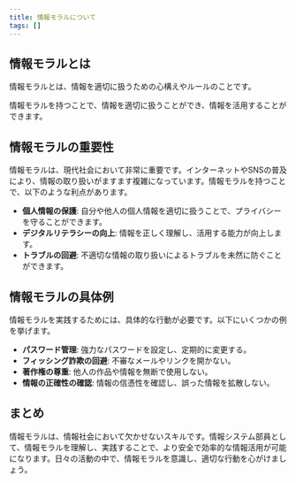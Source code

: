 ```yaml
---
title: 情報モラルについて
tags: []
---
```




## 情報モラルとは

情報モラルとは、情報を適切に扱うための心構えやルールのことです。

情報モラルを持つことで、情報を適切に扱うことができ、情報を活用することができます。

## 情報モラルの重要性

情報モラルは、現代社会において非常に重要です。インターネットやSNSの普及により、情報の取り扱いがますます複雑になっています。情報モラルを持つことで、以下のような利点があります。

- **個人情報の保護**: 自分や他人の個人情報を適切に扱うことで、プライバシーを守ることができます。
- **デジタルリテラシーの向上**: 情報を正しく理解し、活用する能力が向上します。
- **トラブルの回避**: 不適切な情報の取り扱いによるトラブルを未然に防ぐことができます。

## 情報モラルの具体例

情報モラルを実践するためには、具体的な行動が必要です。以下にいくつかの例を挙げます。

- **パスワード管理**: 強力なパスワードを設定し、定期的に変更する。
- **フィッシング詐欺の回避**: 不審なメールやリンクを開かない。
- **著作権の尊重**: 他人の作品や情報を無断で使用しない。
- **情報の正確性の確認**: 情報の信憑性を確認し、誤った情報を拡散しない。

## まとめ

情報モラルは、情報社会において欠かせないスキルです。情報システム部員として、情報モラルを理解し、実践することで、より安全で効率的な情報活用が可能になります。日々の活動の中で、情報モラルを意識し、適切な行動を心がけましょう。
